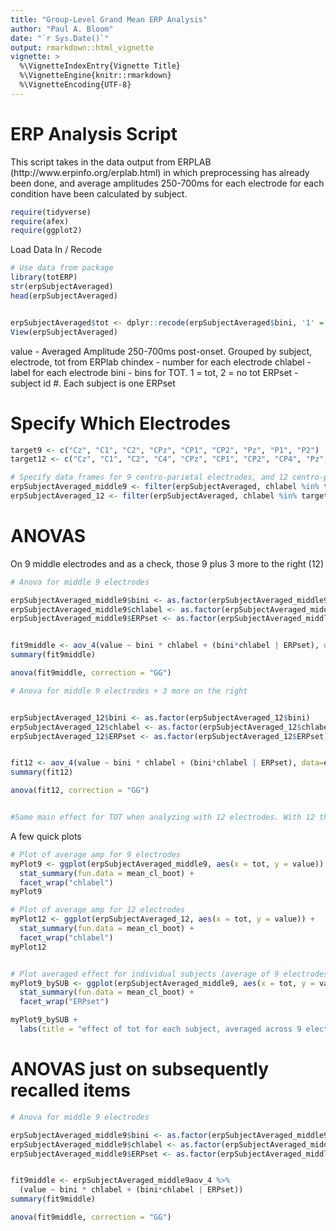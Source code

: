 ```yaml
---
title: "Group-Level Grand Mean ERP Analysis"
author: "Paul A. Bloom"
date: "`r Sys.Date()`"
output: rmarkdown::html_vignette
vignette: >
  %\VignetteIndexEntry{Vignette Title}
  %\VignetteEngine{knitr::rmarkdown}
  %\VignetteEncoding{UTF-8}
---
```


# ERP Analysis Script

This script takes in the data output from ERPLAB (http://www.erpinfo.org/erplab.html) in which preprocessing has already been done, and average amplitudes 250-700ms for each electrode for each condition have been calculated by subject.  


```r
require(tidyverse)
require(afex)
require(ggplot2)

```


Load Data In / Recode
```r
# Use data from package
library(totERP)
str(erpSubjectAveraged)
head(erpSubjectAveraged)


erpSubjectAveraged$tot <- dplyr::recode(erpSubjectAveraged$bini, '1' ='TOT', '2' ='NO TOT')
View(erpSubjectAveraged)

```

value - Averaged Amplitude 250-700ms post-onset. Grouped by subject, electrode, tot from ERPlab
chindex - number for each electrode
chlabel - label for each electrode
bini - bins for TOT. 1 = tot, 2 = no tot
ERPset - subject id #. Each subject is one ERPset



# Specify Which Electrodes 
```r
target9 <- c("Cz", "C1", "C2", "CPz", "CP1", "CP2", "Pz", "P1", "P2")
target12 <- c("Cz", "C1", "C2", "C4", "CPz", "CP1", "CP2", "CP4", "Pz", "P1", "P2", "P4")

# Specify data frames for 9 centro-parietal electrodes, and 12 centro-parietal electrodes including 3 more to the right hemisphere (respectively)
erpSubjectAveraged_middle9 <- filter(erpSubjectAveraged, chlabel %in% target9) 
erpSubjectAveraged_12 <- filter(erpSubjectAveraged, chlabel %in% target12) 


```


# ANOVAS 

On 9 middle electrodes and as a check, those 9 plus 3 more to the right (12)
```r
# Anova for middle 9 electrodes

erpSubjectAveraged_middle9$bini <- as.factor(erpSubjectAveraged_middle9$bini)
erpSubjectAveraged_middle9$chlabel <- as.factor(erpSubjectAveraged_middle9$chlabel)
erpSubjectAveraged_middle9$ERPset <- as.factor(erpSubjectAveraged_middle9$ERPset)


fit9middle <- aov_4(value ~ bini * chlabel + (bini*chlabel | ERPset), data=erpSubjectAveraged_middle9)
summary(fit9middle)

anova(fit9middle, correction = "GG")

# Anova for middle 9 electrodes + 3 more on the right


erpSubjectAveraged_12$bini <- as.factor(erpSubjectAveraged_12$bini)
erpSubjectAveraged_12$chlabel <- as.factor(erpSubjectAveraged_12$chlabel)
erpSubjectAveraged_12$ERPset <- as.factor(erpSubjectAveraged_12$ERPset)


fit12 <- aov_4(value ~ bini * chlabel + (bini*chlabel | ERPset), data=erpSubjectAveraged_12)
summary(fit12)

anova(fit12, correction = "GG")


#Same main effect for TOT when analyzing with 12 electrodes. With 12 though, TOT and electrode interact significantly

```

A few quick plots

```r

# Plot of average amp for 9 electrodes
myPlot9 <- ggplot(erpSubjectAveraged_middle9, aes(x = tot, y = value)) +
  stat_summary(fun.data = mean_cl_boot) + 
  facet_wrap("chlabel")
myPlot9

# Plot of average amp for 12 electrodes
myPlot12 <- ggplot(erpSubjectAveraged_12, aes(x = tot, y = value)) + 
  stat_summary(fun.data = mean_cl_boot) + 
  facet_wrap("chlabel")
myPlot12


# Plot averaged effect for individual subjects (average of 9 electrodes)
myPlot9_bySUB <- ggplot(erpSubjectAveraged_middle9, aes(x = tot, y = value, col = tot)) + 
  stat_summary(fun.data = mean_cl_boot) + 
  facet_wrap("ERPset")

myPlot9_bySUB + 
  labs(title = "effect of tot for each subject, averaged across 9 electrodes", y = 'amplitude')
```

# ANOVAS just on subsequently recalled items

```r
# Anova for middle 9 electrodes

erpSubjectAveraged_middle9$bini <- as.factor(erpSubjectAveraged_middle9$bini)
erpSubjectAveraged_middle9$chlabel <- as.factor(erpSubjectAveraged_middle9$chlabel)
erpSubjectAveraged_middle9$ERPset <- as.factor(erpSubjectAveraged_middle9$ERPset)


fit9middle <- erpSubjectAveraged_middle9aov_4 %>%
  (value ~ bini * chlabel + (bini*chlabel | ERPset))
summary(fit9middle)

anova(fit9middle, correction = "GG")
```
